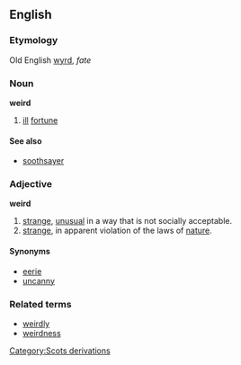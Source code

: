 ==English==
===Etymology===
Old English [[wyrd]], ''fate''

===Noun===
'''weird'''

#[[ill]] [[fortune]]

====See also====
*[[soothsayer]]

===Adjective===
'''weird'''

#[[strange]], [[unusual]] in a way that is not socially acceptable.
#[[strange]], in apparent violation of the laws of [[nature]].
[[Category:Scots derivations]]

====Synonyms====
*[[eerie]]
*[[uncanny]]

===Related terms===
*[[weirdly]]
*[[weirdness]]